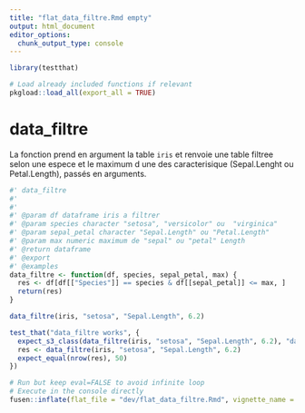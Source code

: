 ```yaml
---
title: "flat_data_filtre.Rmd empty"
output: html_document
editor_options: 
  chunk_output_type: console
---
```


```r
library(testthat)
```

```r
# Load already included functions if relevant
pkgload::load_all(export_all = TRUE)
```

# data_filtre

La fonction prend en argument la table `iris` et renvoie une table filtree selon une espece et le maximum d une des caracterisique (Sepal.Lenght ou Petal.Length), passés en arguments.

```r
#' data_filtre 
#' 
#' 
#' @param df dataframe iris a filtrer
#' @param species character "setosa", "versicolor" ou  "virginica"
#' @param sepal_petal character "Sepal.Length" ou "Petal.Length"
#' @param max numeric maximum de "sepal" ou "petal" Length
#' @return dataframe
#' @export
#' @examples
data_filtre <- function(df, species, sepal_petal, max) {
  res <- df[df[["Species"]] == species & df[[sepal_petal]] <= max, ]
  return(res)
}
```

```r
data_filtre(iris, "setosa", "Sepal.Length", 6.2)
```

```r
test_that("data_filtre works", {
  expect_s3_class(data_filtre(iris, "setosa", "Sepal.Length", 6.2), "data.frame")
  res <- data_filtre(iris, "setosa", "Sepal.Length", 6.2)
  expect_equal(nrow(res), 50)
})
```


```r
# Run but keep eval=FALSE to avoid infinite loop
# Execute in the console directly
fusen::inflate(flat_file = "dev/flat_data_filtre.Rmd", vignette_name = "fonction demo")
```

